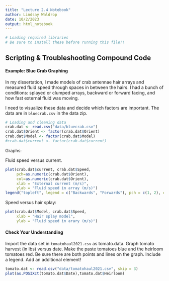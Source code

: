 ```yaml
---
title: "Lecture 2.4 Notebook"
author: Lindsay Waldrop
date: 10/2/2023
output: html_notebook
---
```


```r
# Loading required libraries
# Be sure to install these before running this file!!

```

## Scripting & Troubleshooting Compound Code

#### Example: Blue Crab Graphing

In my dissertation, I made models of crab antennae hair arrays and measured fluid speed through spaces in between the hairs. I had a bunch of conditions: splayed or clumped arrays, backward or forward facing, and how fast external fluid was moving. 

I need to visualize these data and decide which factors are important. The data are in `bluecrab.csv` in the data zip.

```r
# Loading and cleaning data
crab.dat <- read.csv("data/bluecrab.csv")
crab.dat$Orient <- factor(crab.dat$Orient)
crab.dat$Model <- factor(crab.dat$Model)
#crab.dat$current <- factor(crab.dat$current)
```

Graphs: 

 Fluid speed versus current.
```r
plot(crab.dat$current, crab.dat$Speed, 
     pch=as.numeric(crab.dat$Orient),
     col=as.numeric(crab.dat$Orient),
     xlab = "External current (m/s)", 
     ylab = "Fluid speed in array (m/s)")
legend("topleft", legend = c("Backwards", "Forwards"), pch = c(1, 2), col = c(1, 2))
```

Speed versus hair splay:
```r
plot(crab.dat$Model, crab.dat$Speed, 
     xlab = "Hair splay model", 
     ylab = "Fluid speed in arary (m/s)")

```



#### Check Your Understanding

Import the data set in `tomatohaul2021.csv` as tomato.data. Graph tomato harvest (in lbs) versus date. Make the paste tomatoes blue and the heirloom tomatoes red. Be sure there are both points and lines on the graph. Include a legend. Add an additional element! 

```r
tomato.dat <- read.csv("data/tomatohaul2021.csv", skip = 3)
plot(as.POSIXct(tomato.dat$Date),tomato.dat$Heirloom)
```

